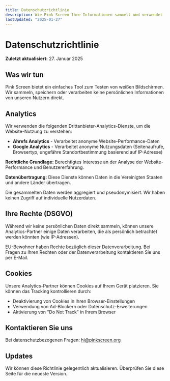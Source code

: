 ```yaml
---
title: Datenschutzrichtlinie
description: Wie Pink Screen Ihre Informationen sammelt und verwendet
lastUpdated: "2025-01-27"
---
```


# Datenschutzrichtlinie

**Zuletzt aktualisiert:** 27. Januar 2025

## Was wir tun

Pink Screen bietet ein einfaches Tool zum Testen von weißen Bildschirmen. Wir sammeln, speichern oder verarbeiten keine persönlichen Informationen von unseren Nutzern direkt.

## Analytics

Wir verwenden die folgenden Drittanbieter-Analytics-Dienste, um die Website-Nutzung zu verstehen:

- **Ahrefs Analytics** - Verarbeitet anonyme Website-Performance-Daten
- **Google Analytics** - Verarbeitet anonyme Nutzungsdaten (Seitenaufrufe, Browsertyp, ungefähre Standortbestimmung basierend auf IP-Adresse)

**Rechtliche Grundlage:** Berechtigtes Interesse an der Analyse der Website-Performance und Benutzererfahrung.

**Datenübertragung:** Diese Dienste können Daten in die Vereinigten Staaten und andere Länder übertragen.

Die gesammelten Daten werden aggregiert und pseudonymisiert. Wir haben keinen Zugriff auf individuelle Nutzerdaten.

## Ihre Rechte (DSGVO)

Während wir keine persönlichen Daten direkt sammeln, können unsere Analytics-Partner einige Daten verarbeiten, die als persönlich betrachtet werden könnten (wie IP-Adressen).

EU-Bewohner haben Rechte bezüglich dieser Datenverarbeitung. Bei Fragen zu Ihren Rechten oder der Datenverarbeitung kontaktieren Sie uns per E-Mail.

## Cookies

Unsere Analytics-Partner können Cookies auf Ihrem Gerät platzieren. Sie können das Tracking kontrollieren durch:

- Deaktivierung von Cookies in Ihren Browser-Einstellungen
- Verwendung von Ad-Blockern oder Datenschutz-Erweiterungen
- Aktivierung von "Do Not Track" in Ihrem Browser

## Kontaktieren Sie uns

Bei datenschutzbezogenen Fragen: hi@pinkscreen.org

## Updates

Wir können diese Richtlinie gelegentlich aktualisieren. Überprüfen Sie diese Seite für die neueste Version. 
